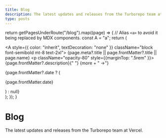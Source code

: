 ```yaml
---
title: Blog
description: The latest updates and releases from the Turborepo team at Vercel.
type: posts
---
```



  return getPagesUnderRoute("/blog").map((page) => {
    // Alias `<a>` to avoid it being replaced by MDX components.
    const A = "a";
    return (
      <div key={page.route} className="mb-10">
        <Link href={page.route}>
          <A style={{ color: "inherit", textDecoration: "none" }} className="block font-semibold mt-8 text-2xl">
            {page.meta?.title || page.frontMatter?.title || page.name}
          </A>
        </Link>
        <p className="opacity-80" style={{marginTop: ".5rem" }}>
          {page.frontMatter?.description}{" "}
          <span className="inline-block"><Link href={page.route}>{more + " →"}</Link></span>
        </p>
        {page.frontMatter?.date ? (
          <p className="opacity-50 text-sm">{page.frontMatter.date}</p>
        ) : null}
      </div>
    );
  });
}

<div className="max-w-screen-lg mx-auto pt-4 pb-8 mb-16 border-b border-gray-400 border-opacity-20">
  <h1><span className="font-bold leading-tight lg:text-5xl">Blog</span></h1>
  <p>The latest updates and releases from the Turborepo team at Vercel.</p>
</div>

<BlogIndex/>
